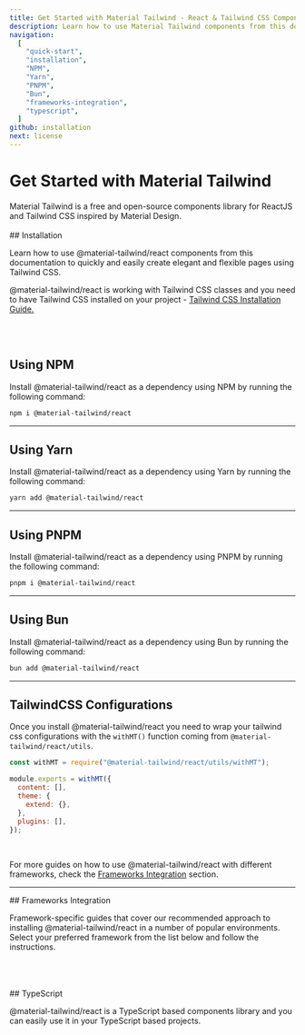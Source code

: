```yaml
---
title: Get Started with Material Tailwind - React & Tailwind CSS Components Library
description: Learn how to use Material Tailwind components from this documentation to easily create elegant and flexible pages using Tailwind CSS and React.
navigation:
  [
    "quick-start",
    "installation",
    "NPM",
    "Yarn",
    "PNPM",
    "Bun",
    "frameworks-integration",
    "typescript",
  ]
github: installation
next: license
---
```


# Get Started with Material Tailwind

<span id="quick-start" className="scroll-mt-48" />
Material Tailwind is a free and open-source components library for ReactJS and Tailwind
CSS inspired by Material Design.

<br />
<br />

<DocsTitle href="installation">
## Installation
</DocsTitle>

<span id="installation" className="scroll-mt-48" />

Learn how to use @material-tailwind/react components from this documentation to quickly and easily create elegant and flexible pages using Tailwind CSS.

@material-tailwind/react is working with Tailwind CSS classes and you need to have Tailwind CSS installed on your project - <a href="https://tailwindcss.com/docs/installation/framework-guides?ref=material-tailwind" target="_blank" className="font-medium hover:text-blue-500 transition-colors">Tailwind CSS Installation Guide.</a>

<br />
<br />

## Using NPM

Install @material-tailwind/react as a dependency using NPM by running the following command:

<span id="NPM" className="scroll-mt-48" />

```bash
npm i @material-tailwind/react
```

---

## Using Yarn

Install @material-tailwind/react as a dependency using Yarn by running the following command:

<span id="Yarn" className="scroll-mt-48" />

```bash
yarn add @material-tailwind/react
```

---

## Using PNPM

Install @material-tailwind/react as a dependency using PNPM by running the following command:

<span id="PNPM" className="scroll-mt-48" />

```bash
pnpm i @material-tailwind/react
```

---

## Using Bun

Install @material-tailwind/react as a dependency using Bun by running the following command:

<span id="Bun" className="scroll-mt-48" />

```bash
bun add @material-tailwind/react
```

---

## TailwindCSS Configurations

<span id="tailwindcss-config" className="scroll-mt-48" />

Once you install @material-tailwind/react you need to wrap your tailwind css configurations with the <Code>withMT()</Code> function coming from <Code>@material-tailwind/react/utils</Code>.

```js {1, 3, 9}
const withMT = require("@material-tailwind/react/utils/withMT");

module.exports = withMT({
  content: [],
  theme: {
    extend: {},
  },
  plugins: [],
});
```

<br />

For more guides on how to use @material-tailwind/react with different frameworks, check the <a href="#frameworks-integration" className="font-medium hover:text-blue-500 transition-colors">Frameworks Integration</a> section.

---

<DocsTitle href="frameworks-integration">
## Frameworks Integration
</DocsTitle>

Framework-specific guides that cover our recommended approach to installing @material-tailwind/react in a number of popular environments. Select your preferred framework from the list below and follow the instructions.

<div
  className="mt-8 grid grid-cols-2 gap-6 md:grid-cols-4"
  id="frameworks-integration"
>
  <Tooltip content="Next.js" placement="bottom" offset={-13}>
    <FrameworkCard route="/docs/react/guide/next" center>
      <span className="my-6 grid h-24 w-24 place-items-center">
        <NextLogo />
      </span>
    </FrameworkCard>
  </Tooltip>
  <Tooltip content="Create React App" placement="bottom" offset={-13}>
    <FrameworkCard route="/docs/react/guide/cra" center>
      <span className="my-6 grid h-24 w-24 place-items-center">
        <CraLogo />
      </span>
    </FrameworkCard>
  </Tooltip>
  <Tooltip content="Remix" placement="bottom" offset={-13}>
    <FrameworkCard route="/docs/react/guide/remix" center>
      <span className="my-6 grid h-24 w-24 place-items-center">
        <RemixLogo />
      </span>
    </FrameworkCard>
  </Tooltip>
  <Tooltip content="Vite" placement="bottom" offset={-13}>
    <FrameworkCard route="/docs/react/guide/vite" center>
      <span className="my-6 grid h-24 w-24 place-items-center">
        <ViteLogo />
      </span>
    </FrameworkCard>
  </Tooltip>
  <Tooltip content="Astro" placement="bottom" offset={-13}>
    <FrameworkCard route="/docs/react/guide/astro" center>
      <span className="my-6 grid h-24 w-24 place-items-center">
        <AstroLogo />
      </span>
    </FrameworkCard>
  </Tooltip>
  <Tooltip content="Gatsby" placement="bottom" offset={-13}>
    <FrameworkCard route="/docs/react/guide/gatsby" center>
      <span className="my-6 grid h-24 w-24 place-items-center">
        <GatsbyLogo />
      </span>
    </FrameworkCard>
  </Tooltip>
</div>

<br />
<br />
<br />

<DocsTitle href="typescript">
## TypeScript
</DocsTitle>

<span id="typescript" className="scroll-mt-48" />

@material-tailwind/react is a TypeScript based components library and you can easily use it in your TypeScript based projects.
